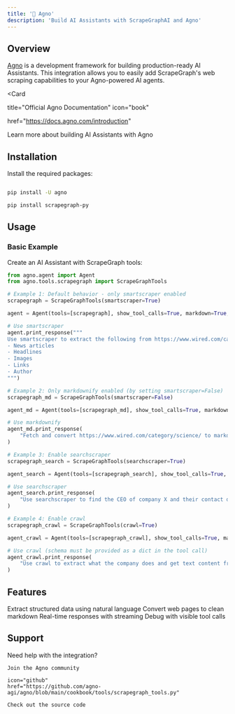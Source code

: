 ```yaml
---
title: '🦐 Agno'
description: 'Build AI Assistants with ScrapeGraphAI and Agno'
---
```



## Overview

[Agno](https://www.agno.com) is a development framework for building production-ready AI Assistants. This integration allows you to easily add ScrapeGraph's web scraping capabilities to your Agno-powered AI agents.

<Card

  title="Official Agno Documentation"
  icon="book"

  href="https://docs.agno.com/introduction"
>
  Learn more about building AI Assistants with Agno
</Card>

## Installation

Install the required packages:

```bash

pip install -U agno

pip install scrapegraph-py
```

## Usage


### Basic Example

Create an AI Assistant with ScrapeGraph tools:

```python
from agno.agent import Agent
from agno.tools.scrapegraph import ScrapeGraphTools

# Example 1: Default behavior - only smartscraper enabled
scrapegraph = ScrapeGraphTools(smartscraper=True)

agent = Agent(tools=[scrapegraph], show_tool_calls=True, markdown=True, stream=True)

# Use smartscraper
agent.print_response("""
Use smartscraper to extract the following from https://www.wired.com/category/science/:
- News articles
- Headlines
- Images
- Links
- Author
""")

# Example 2: Only markdownify enabled (by setting smartscraper=False)
scrapegraph_md = ScrapeGraphTools(smartscraper=False)

agent_md = Agent(tools=[scrapegraph_md], show_tool_calls=True, markdown=True)

# Use markdownify
agent_md.print_response(
    "Fetch and convert https://www.wired.com/category/science/ to markdown format"
)

# Example 3: Enable searchscraper
scrapegraph_search = ScrapeGraphTools(searchscraper=True)

agent_search = Agent(tools=[scrapegraph_search], show_tool_calls=True, markdown=True)

# Use searchscraper
agent_search.print_response(
    "Use searchscraper to find the CEO of company X and their contact details from https://example.com"
)

# Example 4: Enable crawl
scrapegraph_crawl = ScrapeGraphTools(crawl=True)

agent_crawl = Agent(tools=[scrapegraph_crawl], show_tool_calls=True, markdown=True)

# Use crawl (schema must be provided as a dict in the tool call)
agent_crawl.print_response(
    "Use crawl to extract what the company does and get text content from privacy and terms from https://scrapegraphai.com/ with a suitable schema."
)
```



## Features

<CardGroup cols={2}>
  <Card title="Smart Scraping" icon="robot">
    Extract structured data using natural language
  </Card>
  <Card title="Markdown Conversion" icon="file-code">
    Convert web pages to clean markdown
  </Card>
  <Card title="Streaming Support" icon="stream">
    Real-time responses with streaming
  </Card>
  <Card title="Tool Visibility" icon="eye">
    Debug with visible tool calls
  </Card>
</CardGroup>

## Support

Need help with the integration?

<CardGroup cols={2}>
  <Card
    title="Agno Discord"
    icon="discord"
    href="https://discord.gg/4MtYHHrgA8"
  >

    Join the Agno community
  </Card>
  <Card
    title="GitHub Cookbook"

    icon="github"
    href="https://github.com/agno-agi/agno/blob/main/cookbook/tools/scrapegraph_tools.py"
  >
    Check out the source code
  </Card>
</CardGroup>
